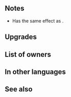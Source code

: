 {{SkillPage Tabs}}{{Weapon Infobox
|tagid=SID_竜殺の暗器＋
|weaponType=Dagger
|might=12
|range=2
|effectiveness=Dragon
|effect=Effective against dragon foes. Disables unit's and foe's skills that change attack priority. After combat, if unit attacked, inflicts Def/Res-7 on target and foes within 2 spaces of target through their next actions.
|cost=300
|exclusive=0
|statModifiers=0,12,0,0,0
|required=Dragonslasher
|refinePaths=default
|refineSP=350
|refineMedals=500
|refineStones=50
|properties=random_owner
}}
==Notes==
{{Effective damage bonus|dragon}}
* Has the same effect as {{St|Hardy Bearing 3}}.
{{Hardy Bearing}}
{{IfUnitAttacked}}
{{Penalties}}

==Upgrades==
{{Weapon Upgrade List}}
==List of owners==
{{Skill Hero List}}
==In other languages==
{{OtherLanguages
|english=Dragonslasher+
|japanese=竜殺の暗器＋
|german=Drachenschlitzer+
|spanishEU=Azote dragont. +
|spanishLA=Azote dragont. +
|french=Trépas-dragon +
|italian=Abbattidraghi+
|chineseTW=破龍暗器＋
|portuguese=Golpeiadragão+
}}
==See also==
{{See also skills|cond=Description LIKE '%isables unit_s and foe_s skills that change attack priority%'}}
{{Weapons Navbox}}